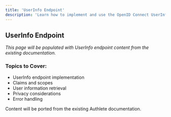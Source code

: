 ```yaml
---
title: 'UserInfo Endpoint'
description: 'Learn how to implement and use the OpenID Connect UserInfo endpoint'
---
```


## UserInfo Endpoint

*This page will be populated with UserInfo endpoint content from the existing documentation.*

### Topics to Cover:
- UserInfo endpoint implementation
- Claims and scopes
- User information retrieval
- Privacy considerations
- Error handling

<Note>
Content will be ported from the existing Authlete documentation.
</Note>
